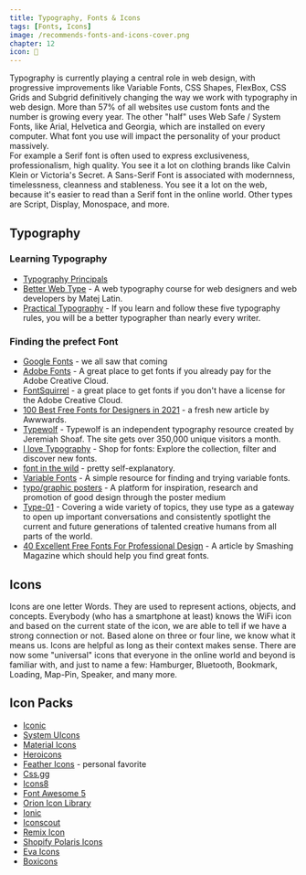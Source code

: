```yaml
---
title: Typography, Fonts & Icons
tags: [Fonts, Icons]
image: /recommends-fonts-and-icons-cover.png
chapter: 12
icon: 🗿
---
```


Typography is currently playing a central role in web design, with progressive improvements like Variable Fonts, CSS Shapes, FlexBox, CSS Grids and Subgrid definitively changing the way we work with typography in web design.
More than 57% of all websites use custom fonts and the number is growing every year. The other "half" uses Web Safe / System Fonts, like Arial, Helvetica and Georgia, which are installed on every computer.
What font you use will impact the personality of your product massively.  
For example a Serif font is often used to express exclusiveness, professionalism, high quality. You see it a lot on clothing brands like Calvin Klein or Victoria's Secret.
A Sans-Serif Font is associated with modernness, timelessness, cleanness and stableness. You see it a lot on the web, because it's easier to read than a Serif font in the online world.
Other types are Script, Display, Monospace, and more.

## Typography

### Learning Typography

- [Typography Principals](https://typographyprinciples.obys.agency/)
- [Better Web Type](https://betterwebtype.com/) - A web typography course for web designers and web developers by Matej Latin.
- [Practical Typography](https://practicaltypography.com/) - If you learn and fol­low these five ty­pog­ra­phy rules, you will be a bet­ter ty­pog­ra­pher than nearly every writer.

### Finding the prefect Font

- [Google Fonts](https://fonts.google.com/) - we all saw that coming
- [Adobe Fonts](https://fonts.adobe.com/) - A great place to get fonts if you already pay for the Adobe Creative Cloud.
- [FontSquirrel](https://www.fontsquirrel.com/) - a great place to get fonts if you don't have a license for the Adobe Creative Cloud.
- [100 Best Free Fonts for Designers in 2021](https://www.awwwards.com/best-free-fonts.html) - a fresh new article by Awwwards.
- [Typewolf](https://www.typewolf.com/) - Typewolf is an independent typography resource created by Jeremiah Shoaf. The site gets over 350,000 unique visitors a month.
- [I love Typography](https://fonts.ilovetypography.com/) - Shop for fonts: Explore the collection, filter and discover new fonts.
- [font in the wild](https://fontsinwild.com/) - pretty self-explanatory.
- [Variable Fonts](https://v-fonts.com/) - A simple resource for finding and trying variable fonts.
- [typo/graphic posters](https://www.typographicposters.com/) - A platform for inspiration, research and promotion of good design through the poster medium
- [Type-01](https://type-01.com/) - Covering a wide variety of topics, they use type as a gateway to open up important conversations and consistently spotlight the current and future generations of talented creative humans from all parts of the world.
- [40 Excellent Free Fonts For Professional Design](https://www.smashingmagazine.com/2007/11/40-excellent-freefonts-for-professional-design-2/) - A article by Smashing Magazine which should help you find great fonts.

## Icons

Icons are one letter Words. They are used to represent actions, objects, and concepts. Everybody (who has a smartphone at least) knows the WiFi icon and based on the current state of the icon, we are able to tell if we have a strong connection or not.
Based alone on three or four line, we know what it means us. Icons are helpful as long as their context makes sense.
There are now some "universal" icons that everyone in the online world and beyond is familiar with, and just to name a few: Hamburger, Bluetooth, Bookmark, Loading, Map-Pin, Speaker, and many more.

## Icon Packs

- [Iconic](https://iconic.app/)
- [System UIcons](https://systemuicons.com/)
- [Material Icons](https://fonts.google.com/icons?selected=Material+Icons)
- [Heroicons](https://heroicons.com/)
- [Feather Icons](https://feathericons.com) - personal favorite
- [Css.gg](https://css.gg/)
- [Icons8](https://icons8.com/)
- [Font Awesome 5](https://fontawesome.com/)
- [Orion Icon Library](https://orioniconlibrary.com/)
- [Ionic](https://ionic.io/)
- [Iconscout](https://iconscout.com/)
- [Remix Icon](https://remixicon.com/)
- [Shopify Polaris Icons](https://polaris-icons.shopify.com)
- [Eva Icons](https://akveo.github.io/eva-icons/#/)
- [Boxicons](https://boxicons.com/)
